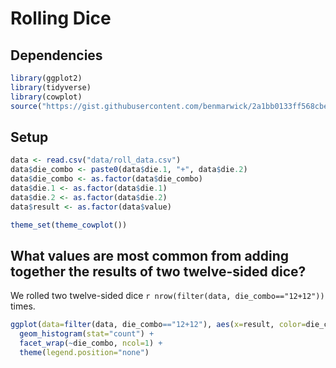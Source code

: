 # Rolling Dice

## Dependencies

```r
library(ggplot2)
library(tidyverse)
library(cowplot)
source("https://gist.githubusercontent.com/benmarwick/2a1bb0133ff568cbe28d/raw/fb53bd97121f7f9ce947837ef1a4c65a73bffb3f/geom_flat_violin.R")
```

## Setup

```r
data <- read.csv("data/roll_data.csv")
data$die_combo <- paste0(data$die.1, "+", data$die.2)
data$die_combo <- as.factor(data$die_combo)
data$die.1 <- as.factor(data$die.1)
data$die.2 <- as.factor(data$die.2)
data$result <- as.factor(data$value)

theme_set(theme_cowplot())
```

## What values are most common from adding together the results of two twelve-sided dice?

We rolled two twelve-sided dice `r nrow(filter(data, die_combo=="12+12"))` times.

```r
ggplot(data=filter(data, die_combo=="12+12"), aes(x=result, color=die_combo, fill=die_combo)) +
  geom_histogram(stat="count") +
  facet_wrap(~die_combo, ncol=1) +
  theme(legend.position="none")
```